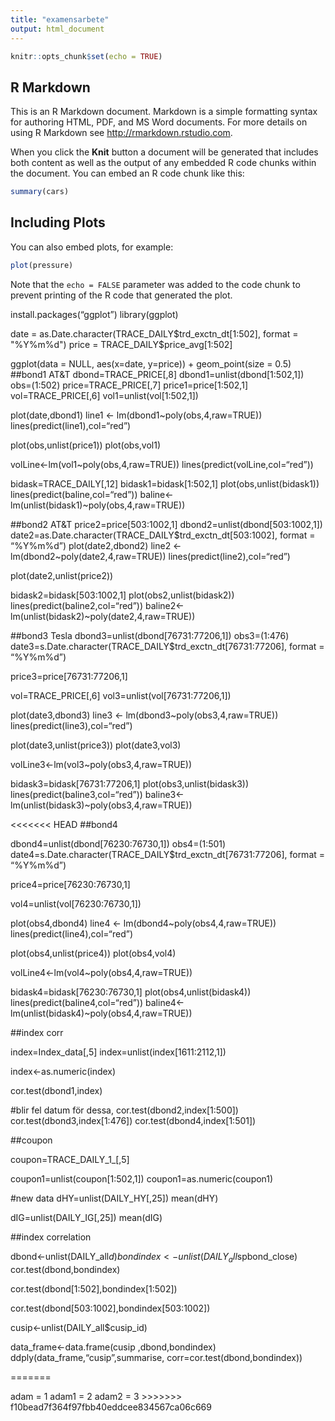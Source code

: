 ```yaml
---
title: "examensarbete"
output: html_document
---
```


```r
knitr::opts_chunk$set(echo = TRUE)
```

## R Markdown

This is an R Markdown document. Markdown is a simple formatting syntax for authoring HTML, PDF, and MS Word documents. For more details on using R Markdown see <http://rmarkdown.rstudio.com>.

When you click the **Knit** button a document will be generated that includes both content as well as the output of any embedded R code chunks within the document. You can embed an R code chunk like this:

```r
summary(cars)
```

## Including Plots

You can also embed plots, for example:

```r
plot(pressure)
```

Note that the `echo = FALSE` parameter was added to the code chunk to prevent printing of the R code that generated the plot.


install.packages("ggplot")
library(ggplot)

date = as.Date.character(TRACE_DAILY$trd_exctn_dt[1:502], format = "%Y%m%d")
price = TRACE_DAILY$price_avg[1:502]

ggplot(data = NULL, aes(x=date, y=price)) +
  geom_point(size = 0.5)
##bond1 AT&T
dbond=TRACE_PRICE[,8]
dbond1=unlist(dbond[1:502,1])
obs=(1:502)
price=TRACE_PRICE[,7]
price1=price[1:502,1]
vol=TRACE_PRICE[,6]
vol1=unlist(vol[1:502,1])

plot(date,dbond1)
line1 <- lm(dbond1~poly(obs,4,raw=TRUE))
lines(predict(line1),col="red")

plot(obs,unlist(price1))
plot(obs,vol1)

volLine<-lm(vol1~poly(obs,4,raw=TRUE))
lines(predict(volLine,col="red"))

bidask=TRACE_DAILY[,12]
bidask1=bidask[1:502,1]
plot(obs,unlist(bidask1))
lines(predict(baline,col="red"))
baline<-lm(unlist(bidask1)~poly(obs,4,raw=TRUE))

##bond2 AT&T
price2=price[503:1002,1]
dbond2=unlist(dbond[503:1002,1])
date2=as.Date.character(TRACE_DAILY$trd_exctn_dt[503:1002], format = "%Y%m%d")
plot(date2,dbond2)
line2 <- lm(dbond2~poly(date2,4,raw=TRUE))
lines(predict(line2),col="red")

plot(date2,unlist(price2))

bidask2=bidask[503:1002,1]
plot(obs2,unlist(bidask2))
lines(predict(baline2,col="red"))
baline2<-lm(unlist(bidask2)~poly(date2,4,raw=TRUE))

##bond3 Tesla
dbond3=unlist(dbond[76731:77206,1])
obs3=(1:476)
date3=s.Date.character(TRACE_DAILY$trd_exctn_dt[76731:77206], format = "%Y%m%d")

price3=price[76731:77206,1]


vol=TRACE_PRICE[,6]
vol3=unlist(vol[76731:77206,1])

plot(date3,dbond3)
line3 <- lm(dbond3~poly(obs3,4,raw=TRUE))
lines(predict(line3),col="red")

plot(date3,unlist(price3))
plot(date3,vol3)

volLine3<-lm(vol3~poly(obs3,4,raw=TRUE))

bidask3=bidask[76731:77206,1]
plot(obs3,unlist(bidask3))
lines(predict(baline3,col="red"))
baline3<-lm(unlist(bidask3)~poly(obs3,4,raw=TRUE))

<<<<<<< HEAD
##bond4

dbond4=unlist(dbond[76230:76730,1])
obs4=(1:501)
date4=s.Date.character(TRACE_DAILY$trd_exctn_dt[76731:77206], format = "%Y%m%d")

price4=price[76230:76730,1]



vol4=unlist(vol[76230:76730,1])

plot(obs4,dbond4)
line4 <- lm(dbond4~poly(obs4,4,raw=TRUE))
lines(predict(line4),col="red")

plot(obs4,unlist(price4))
plot(obs4,vol4)

volLine4<-lm(vol4~poly(obs4,4,raw=TRUE))

bidask4=bidask[76230:76730,1]
plot(obs4,unlist(bidask4))
lines(predict(baline4,col="red"))
baline4<-lm(unlist(bidask4)~poly(obs4,4,raw=TRUE))

##index corr

index=Index_data[,5]
index=unlist(index[1611:2112,1])

index<-as.numeric(index)

cor.test(dbond1,index)

#blir fel datum för dessa, 
cor.test(dbond2,index[1:500])
cor.test(dbond3,index[1:476])
cor.test(dbond4,index[1:501])

##coupon

coupon=TRACE_DAILY_1_[,5]

coupon1=unlist(coupon[1:502,1])
coupon1=as.numeric(coupon1)


#new data
dHY=unlist(DAILY_HY[,25])
mean(dHY)

dIG=unlist(DAILY_IG[,25])
mean(dIG)

##index correlation

dbond<-unlist(DAILY_all$d)
bondindex<-unlist(DAILY_all$spbond_close)
cor.test(dbond,bondindex)

cor.test(dbond[1:502],bondindex[1:502])

cor.test(dbond[503:1002],bondindex[503:1002])

cusip<-unlist(DAILY_all$cusip_id)


data_frame<-data.frame(cusip ,dbond,bondindex)
ddply(data_frame,"cusip",summarise,
  corr=cor.test(dbond,bondindex))

=======

adam = 1 
adam1 = 2
adam2 = 3 
>>>>>>> f10bead7f364f97fbb40eddcee834567ca06c669
